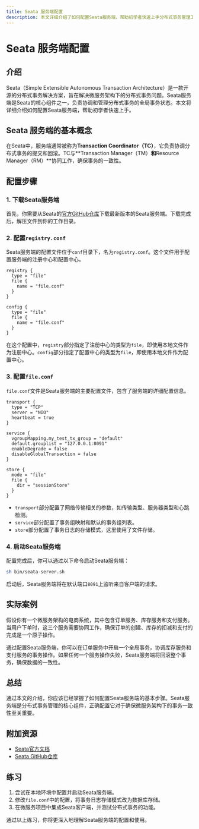 ```yaml
---
title: Seata 服务端配置
description: 本文详细介绍了如何配置Seata服务端，帮助初学者快速上手分布式事务管理工具Seata。
---
```


# Seata 服务端配置

## 介绍

Seata（Simple Extensible Autonomous Transaction Architecture）是一款开源的分布式事务解决方案，旨在解决微服务架构下的分布式事务问题。Seata服务端是Seata的核心组件之一，负责协调和管理分布式事务的全局事务状态。本文将详细介绍如何配置Seata服务端，帮助初学者快速上手。

## Seata 服务端的基本概念

在Seata中，服务端通常被称为**Transaction Coordinator（TC）**，它负责协调分布式事务的提交和回滚。TC与**Transaction Manager（TM）**和**Resource Manager（RM）**协同工作，确保事务的一致性。

## 配置步骤

### 1. 下载Seata服务端

首先，你需要从Seata的[官方GitHub仓库](https://github.com/seata/seata/releases)下载最新版本的Seata服务端。下载完成后，解压文件到你的工作目录。

### 2. 配置`registry.conf`

Seata服务端的配置文件位于`conf`目录下，名为`registry.conf`。这个文件用于配置服务端的注册中心和配置中心。

```plaintext
registry {
  type = "file"
  file {
    name = "file.conf"
  }
}

config {
  type = "file"
  file {
    name = "file.conf"
  }
}
```

在这个配置中，`registry`部分指定了注册中心的类型为`file`，即使用本地文件作为注册中心。`config`部分指定了配置中心的类型为`file`，即使用本地文件作为配置中心。

### 3. 配置`file.conf`

`file.conf`文件是Seata服务端的主要配置文件，包含了服务端的详细配置信息。

```plaintext
transport {
  type = "TCP"
  server = "NIO"
  heartbeat = true
}

service {
  vgroupMapping.my_test_tx_group = "default"
  default.grouplist = "127.0.0.1:8091"
  enableDegrade = false
  disableGlobalTransaction = false
}

store {
  mode = "file"
  file {
    dir = "sessionStore"
  }
}
```

- `transport`部分配置了网络传输相关的参数，如传输类型、服务器类型和心跳检测。
- `service`部分配置了事务组映射和默认的事务组列表。
- `store`部分配置了事务日志的存储模式，这里使用了文件存储。

### 4. 启动Seata服务端

配置完成后，你可以通过以下命令启动Seata服务端：

```bash
sh bin/seata-server.sh
```

启动后，Seata服务端将在默认端口`8091`上监听来自客户端的请求。

## 实际案例

假设你有一个微服务架构的电商系统，其中包含订单服务、库存服务和支付服务。当用户下单时，这三个服务需要协同工作，确保订单的创建、库存的扣减和支付的完成是一个原子操作。

通过配置Seata服务端，你可以在订单服务中开启一个全局事务，协调库存服务和支付服务的事务操作。如果任何一个服务操作失败，Seata服务端将回滚整个事务，确保数据的一致性。

## 总结

通过本文的介绍，你应该已经掌握了如何配置Seata服务端的基本步骤。Seata服务端是分布式事务管理的核心组件，正确配置它对于确保微服务架构下的事务一致性至关重要。

## 附加资源

- [Seata官方文档](https://seata.io/zh-cn/docs/overview/what-is-seata.html)
- [Seata GitHub仓库](https://github.com/seata/seata)

## 练习

1. 尝试在本地环境中配置并启动Seata服务端。
2. 修改`file.conf`中的配置，将事务日志存储模式改为数据库存储。
3. 在微服务项目中集成Seata客户端，并测试分布式事务的功能。

通过以上练习，你将更深入地理解Seata服务端的配置和使用。